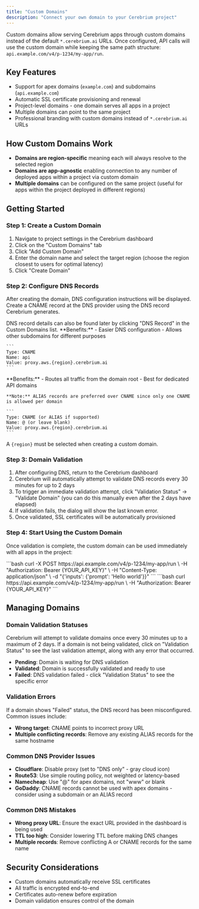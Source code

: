 ```yaml
---
title: "Custom Domains"
description: "Connect your own domain to your Cerebrium project"
---
```


Custom domains allow serving Cerebrium apps through custom domains instead of the default `*.cerebrium.ai` URLs.
Once configured, API calls will use the custom domain while keeping the same path structure: `api.example.com/v4/p-1234/my-app/run`.

## Key Features

- Support for apex domains (`example.com`) and subdomains (`api.example.com`)
- Automatic SSL certificate provisioning and renewal
- Project-level domains - one domain serves all apps in a project
- Multiple domains can point to the same project
- Professional branding with custom domains instead of `*.cerebrium.ai` URLs

## How Custom Domains Work

- **Domains are region-specific** meaning each will always resolve to the selected region
- **Domains are app-agnostic** enabling connection to any number of deployed apps within a project via custom domain
- **Multiple domains** can be configured on the same project (useful for apps within the project deployed in different regions)

## Getting Started

### Step 1: Create a Custom Domain

1. Navigate to project settings in the Cerebrium dashboard
2. Click on the "Custom Domains" tab
3. Click "Add Custom Domain"
4. Enter the domain name and select the target region (choose the region closest to users for optimal latency)
5. Click "Create Domain"

### Step 2: Configure DNS Records

After creating the domain, DNS configuration instructions will be displayed. Create a CNAME record at the DNS provider using the DNS record Cerebrium generates.

<Note>
  DNS record details can also be found later by clicking "DNS Record" in the
  Custom Domains list.
</Note>

<Tabs>
  <Tab title="Subdomains (Recommended)">
    **Benefits:**
    - Easier DNS configuration
    - Allows other subdomains for different purposes

    ```
    Type: CNAME
    Name: api
    Value: proxy.aws.{region}.cerebrium.ai
    ```

  </Tab>

  <Tab title="Apex Domains">
    **Benefits:**
    - Routes all traffic from the domain root
    - Best for dedicated API domains

    **Note:** ALIAS records are preferred over CNAME since only one CNAME is allowed per domain

    ```
    Type: CNAME (or ALIAS if supported)
    Name: @ (or leave blank)
    Value: proxy.aws.{region}.cerebrium.ai
    ```

  </Tab>

</Tabs>

<Note>A `{region}` must be selected when creating a custom domain.</Note>

### Step 3: Domain Validation

1. After configuring DNS, return to the Cerebrium dashboard
2. Cerebrium will automatically attempt to validate DNS records every 30 minutes for up to 2 days
3. To trigger an immediate validation attempt, click "Validation Status" -> "Validate Domain" (you can do this manually even after the 2 days have elapsed)
4. If validation fails, the dialog will show the last known error.
5. Once validated, SSL certificates will be automatically provisioned

### Step 4: Start Using the Custom Domain

Once validation is complete, the custom domain can be used immediately with all apps in the project:

<Tabs>
  <Tab title="POST Request">
    ```bash
    curl -X POST https://api.example.com/v4/p-1234/my-app/run \
      -H "Authorization: Bearer {YOUR_API_KEY}" \
      -H "Content-Type: application/json" \
      -d "{'inputs': {'prompt': 'Hello world'}}"
    ```
  </Tab>

  <Tab title="GET Request">
    ```bash
    curl https://api.example.com/v4/p-1234/my-app/run \
      -H "Authorization: Bearer {YOUR_API_KEY}"
    ```
  </Tab>
</Tabs>

## Managing Domains

### Domain Validation Statuses

Cerebrium will attempt to validate domains once every 30 minutes up to a maximum of 2 days. If a domain is not
being validated, click on "Validation Status" to see the last validation attempt, along with any error that
occurred.

- **Pending**: Domain is waiting for DNS validation
- **Validated**: Domain is successfully validated and ready to use
- **Failed**: DNS validation failed - click "Validation Status" to see the specific error

### Validation Errors

If a domain shows "Failed" status, the DNS record has been misconfigured. Common issues include:

- **Wrong target**: CNAME points to incorrect proxy URL
- **Multiple conflicting records**: Remove any existing ALIAS records for the same hostname

### Common DNS Provider Issues

- **Cloudflare**: Disable proxy (set to "DNS only" - gray cloud icon)
- **Route53**: Use simple routing policy, not weighted or latency-based
- **Namecheap**: Use "@" for apex domains, not "www" or blank
- **GoDaddy**: CNAME records cannot be used with apex domains - consider using a subdomain or an ALIAS record

### Common DNS Mistakes

- **Wrong proxy URL**: Ensure the exact URL provided in the dashboard is being used
- **TTL too high**: Consider lowering TTL before making DNS changes
- **Multiple records**: Remove conflicting A or CNAME records for the same name

## Security Considerations

- Custom domains automatically receive SSL certificates
- All traffic is encrypted end-to-end
- Certificates auto-renew before expiration
- Domain validation ensures control of the domain
